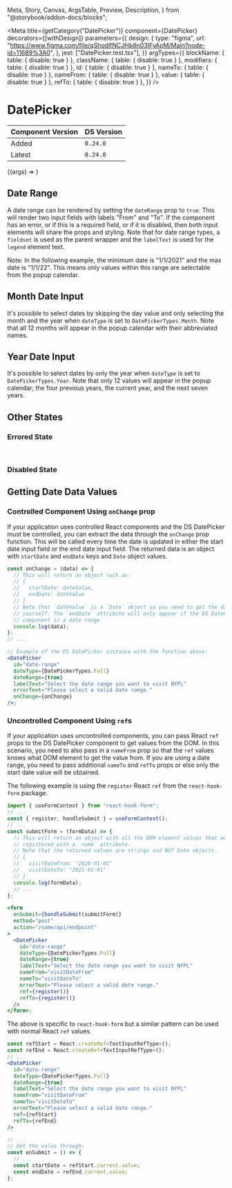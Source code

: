   Meta,
  Story,
  Canvas,
  ArgsTable,
  Preview,
  Description,
} from "@storybook/addon-docs/blocks";


<Meta
  title={getCategory("DatePicker")}
  component={DatePicker}
  decorators={[withDesign]}
  parameters={{
    design: {
      type: "figma",
      url:
        "https://www.figma.com/file/qShodlfNCJHb8n03IFyApM/Main?node-id=11689%3A0",
    },
    jest: ["DatePicker.test.tsx"],
  }}
  argTypes={{
    blockName: { table: { disable: true } },
    className: { table: { disable: true } },
    modifiers: { table: { disable: true } },
    id: { table: { disable: true } },
    nameTo: { table: { disable: true } },
    nameFrom: { table: { disable: true } },
    value: { table: { disable: true } },
    refTo: { table: { disable: true } },
  }}
/>

# DatePicker

| Component Version | DS Version |
| ----------------- | ---------- |
| Added             | `0.24.0`   |
| Latest            | `0.24.0`   |

<Description of={DatePicker} />

<Canvas withToolbar>
  <Story
    name="DatePicker"
    args={{
      dateType: DatePickerTypes.Full,
      dateFormat: "yyyy-MM-dd",
      dateRange: false,
      initialDate: "1/1/2021",
      minDate: "1/1/2021",
      maxDate: "1/1/2022",
      nameFrom: "visit-dates",
      labelText: "Select the date you want to visit NYPL",
      helperText: "Note that the Library may be closed on Sundays.",
      helperTextFrom: "Select start date.",
      helperTextTo: "Select end date.",
      errorText: "Please select a valid date.",
      showLabel: true,
      errored: false,
      disabled: false,
      required: false,
    }}
  >
    {(args) => <DatePicker id="visit-dates" {...args} />}
  </Story>
</Canvas>

<ArgsTable story="DatePicker" />

## Date Range

A date range can be rendered by setting the `dateRange` prop to `true`. This
will render two input fields with labels "From" and "To". If the component has
an error, or if this is a required field, or if it is disabled, then both input
elements will share the props and styling. Note that for date range types, a
`fieldset` is used as the parent wrapper and the `labelText` is used for the
`legend` element text.

Note: In the following example, the minimum date is "1/1/2021" and the max date
is "1/1/22". This means only values within this range are selectable from the
popup calendar.

<Canvas withToolbar>
  <Story name="Date Range">
    <DatePicker
      id="date-range"
      dateType={DatePickerTypes.Full}
      dateFormat="yyyy-MM-dd"
      dateRange={true}
      minDate="1/1/2021"
      maxDate="1/1/2022"
      labelText="Select the date range you want to visit NYPL"
      nameFrom="visit-dates"
      helperTextFrom="From this date."
      helperTextTo="To this date."
      helperText="Select a valid date range."
      errorText="Please select a valid date range."
    />
  </Story>
</Canvas>

## Month Date Input

It's possible to select dates by skipping the day value and only selecting
the month and the year when `dateType` is set to `DatePickerTypes.Month`. Note
that all 12 months will appear in the popup calendar with their abbreviated names.

<Canvas withToolbar>
  <Story name="Month Date Input">
    <DatePicker
      id="month-date"
      dateType={DatePickerTypes.Month}
      dateRange={false}
      labelText="Select the month you want to visit NYPL"
      helperText="Note that the Library may be closed on Sundays."
      errorText="Please select a valid month."
    />
  </Story>
</Canvas>

## Year Date Input

It's possible to select dates by only the year when `dateType` is set to
`DatePickerTypes.Year`. Note that only 12 values will appear in the popup
calendar; the four previous years, the current year, and the next seven years.

<Canvas withToolbar>
  <Story name="Year Date Input">
    <DatePicker
      id="month-date"
      dateType={DatePickerTypes.Year}
      dateRange={false}
      labelText="Select the year you want to visit NYPL"
      helperText="Note that the Library may be closed on Sundays."
    />
  </Story>
</Canvas>

## Other States

### Errored State

<DatePicker
  id="month-date"
  dateType={DatePickerTypes.Full}
  dateRange={true}
  labelText="Select the year you want to visit NYPL"
  helperText="Note that the Library may be closed on Sundays."
  errorText="Please select a valid year."
  errored={true}
/>
<br />

### Disabled State

<DatePicker
  id="month-date"
  dateType={DatePickerTypes.Full}
  dateRange={true}
  labelText="Select the year you want to visit NYPL"
  disabled={true}
/>

## Getting Date Data Values

### Controlled Component Using `onChange` prop

If your application uses controlled React components and the DS DatePicker must
be controlled, you can extract the data through the `onChange` prop function.
This will be called every time the date is updated in either the start date input
field or the end date input field. The returned data is an object with `startDate`
and `endDate` keys and `Date` object values.

```jsx
const onChange = (data) => {
  // This will return an object such as:
  // {
  //   startDate: dateValue,
  //   endDate: dateValue
  // }
  // Note that `dateValue` is a `Date` object so you need to get the date value
  // yourself. The `endDate` attribute will only appear if the DS DatePicker
  // component is a date range.
  console.log(data);
};
// ...

// Example of the DS DatePicker instance with the function above:
<DatePicker
  id="date-range"
  dateType={DatePickerTypes.Full}
  dateRange={true}
  labelText="Select the date range you want to visit NYPL"
  errorText="Please select a valid date range."
  onChange={onChange}
/>;
```

### Uncontrolled Component Using `ref`s

If your application uses uncontrolled components, you can pass React `ref` props
to the DS DatePicker component to get values from the DOM. In this scenario, you
need to also pass in a `nameFrom` prop so that the `ref` values knows what DOM
element to get the value from. If you are using a date range, you need to pass
additional `nameTo` and `refTo` props or else only the start date value will be
obtained.

The following example is using the `register` React `ref` from the
`react-hook-form` package.

```jsx
import { useFormContext } from "react-hook-form";
// ...
const { register, handleSubmit } = useFormContext();
// ...
const submitForm = (formData) => {
  // This will return an object with all the DOM element values that were
  // registered with a `name` attribute.
  // Note that the returned values are strings and NOT Date objects.
  // {
  //   visitDateFrom: "2020-01-01"
  //   visitDateTo: "2021-01-01"
  // }
  console.log(formData);
  // ...
};

<form
  onSubmit={handleSubmit(submitForm)}
  method="post"
  action="/some/api/endpoint"
>
  <DatePicker
    id="date-range"
    dateType={DatePickerTypes.Full}
    dateRange={true}
    labelText="Select the date range you want to visit NYPL"
    nameFrom="visitDateFrom"
    nameTo="visitDateTo"
    errorText="Please select a valid date range."
    ref={register()}
    refTo={register()}
  />
</form>;
```

The above is specific to `react-hook-form` but a similar pattern can be used
with normal React `ref` values.

```jsx
const refStart = React.createRef<TextInputRefType>();
const refEnd = React.createRef<TextInputRefType>();
// ...
<DatePicker
  id="date-range"
  dateType={DatePickerTypes.Full}
  dateRange={true}
  labelText="Select the date range you want to visit NYPL"
  nameFrom="visitDateFrom"
  nameTo="visitDateTo"
  errorText="Please select a valid date range."
  ref={refStart}
  refTo={refEnd}
/>

// ...
// Get the value through:
const onSubmit = () => {
  // ...
  const startDate = refStart.current.value;
  const endDate = refEnd.current.value;
};
```
